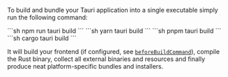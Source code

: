 
To build and bundle your Tauri application into a single executable simply run the following command:

<Tabs>
<TabItem label="npm">
```sh
npm run tauri build
```
</TabItem>
<TabItem label="Yarn">
```sh
yarn tauri build
```
</TabItem>
<TabItem label="pnpm">
```sh
pnpm tauri build
```
</TabItem>
<TabItem label="Cargo">
```sh
cargo tauri build
```
</TabItem>
</Tabs>

It will build your frontend (if configured, see [`beforeBuildCommand`][beforebuildcommand]), compile the Rust binary, collect all external binaries and resources and finally produce neat platform-specific bundles and installers.

[beforebuildcommand]: /references/v2/config#buildconfig.beforebuildcommand
